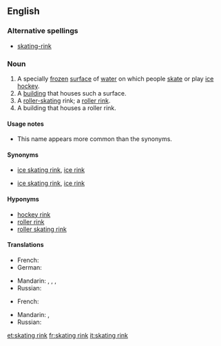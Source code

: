 ==English==
{{wikipedia}}

===Alternative spellings===
* [[skating-rink]]

===Noun===
{{en-noun|sg=[[skating]] [[rink]]}}

# A specially [[frozen]] [[surface]] of [[water]] on which people [[skate]] or play [[ice hockey]].
# A [[building]] that houses such a surface.
# A [[roller-skating]] rink; a [[roller rink]].
# A building that houses a roller rink.

====Usage notes====
* This name appears more common than the synonyms.

====Synonyms====
* {{sense|frozen surface for skating}} [[ice skating rink]], [[ice rink]]
* {{sense|building for skating}} [[ice skating rink]], [[ice rink]]

====Hyponyms====
* [[hockey rink]]
* [[roller rink]]
* [[roller skating rink]]

====Translations====
{{trans-top|frozen surface for skating}}
* French: {{t|fr|patinoire|f}}
* German: {{t|de|Eisbahn|f}}
{{trans-mid}}
* Mandarin: {{t|zh|滑冰場|sc=Hani}},  {{t|zh|滑冰场|tr=huábīngchǎng|sc=Hani}},  {{t|zh|冰場|sc=Hani}},  {{t|zh|冰场|tr=bīngchǎng|sc=Hani}}
* Russian: {{t+|ru|каток|m|tr=katók}}
{{trans-bottom}}

{{trans-top|roller skating rink}}
* French: {{t|fr|patinoire|f}}
{{trans-mid}}
* Mandarin: {{t|zh|溜冰場|sc=Hani}},  {{t|zh|溜冰场|tr=liūbīngchǎng|sc=Hani}}
* Russian: {{t+|ru|каток|m|tr=katók}}
{{trans-bottom}}


[[et:skating rink]]
[[fr:skating rink]]
[[it:skating rink]]